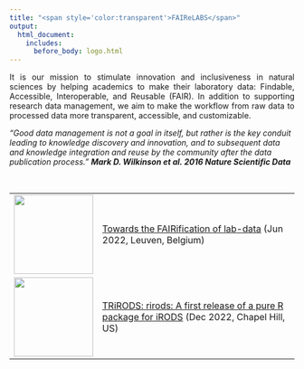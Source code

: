 ```yaml
---
title: "<span style='color:transparent'>FAIReLABS</span>" 
output:
  html_document:
    includes:
      before_body: logo.html
---
```




<p style="text-align: justify;">
It is our mission to stimulate innovation and inclusiveness in natural sciences by helping academics to make their laboratory data: Findable, Accessible, Interoperable, and Reusable (FAIR). In addition to supporting research data management, we aim to make the workflow from raw data to processed data more transparent, accessible, and customizable.
</p>

*"Good data management is not a goal in itself, but rather is the key conduit leading to knowledge discovery and innovation, and to subsequent data and knowledge integration and reuse by the community after the data publication process." **Mark D. Wilkinson et al. 2016 Nature Scientific Data***

</br>

<table>

<!-- YOUTUBE-VIDEOS-LIST:START -->

<tr><td><a href="https://www.youtube.com/watch?v=nBpmkTWji-g"><img width="140px" src="https://i.ytimg.com/vi/nBpmkTWji-g/hqdefault_17900.jpg?sqp=-oaymwEcCNACELwBSFXyq4qpAw4IARUAAIhCGAFwAcABBg==&rs=AOn4CLA6AYnBovXOj1-59J00wlbNMX1-HA"></a></td>
<td><a href="https://www.youtube.com/watch?v=nBpmkTWji-g"> Towards the FAIRification of lab-data</a> (Jun 2022, Leuven, Belgium)<br/></td></tr>

<tr><td><a href="https://www.youtube.com/watch?v=tZbWstlXKzE"><img width="140px" src="https://i.ytimg.com/vi/tZbWstlXKzE/hqdefault_12866.jpg?sqp=-oaymwE2CNACELwBSFXyq4qpAygIARUAAIhCGAFwAcABBvABAfgB_gmAAtAFigIMCAAQARhlIGUoZTAP&rs=AOn4CLAmEk2OnOalir9K4oBq90LwYutNGw"></a></td><td><a href="https://www.youtube.com/watch?v=tZbWstlXKzE"> TRiRODS: rirods: A first release of a pure R package for iRODS</a> (Dec 2022, Chapel Hill, US)<br/></td></tr>

<!-- YOUTUBE-VIDEOS-LIST:END -->


</table>
